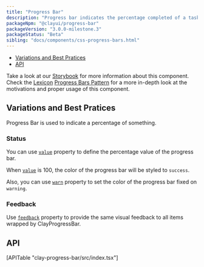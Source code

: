 ```yaml
---
title: "Progress Bar"
description: "Progress bar indicates the percentage completed of a task."
packageNpm: "@clayui/progress-bar"
packageVersion: "3.0.0-milestone.3"
packageStatus: "Beta"
sibling: "docs/components/css-progress-bars.html"
---
```



<div class="nav-toc">

- [Variations and Best Pratices](#variations-and-best-pratices)
- [API](#api)

</div>

<div class="clay-site-alert alert alert-warning">
    Take a look at our <a href="https://storybook-clayui.netlify.com/?path=/story/clayprogressbar--default">Storybook</a> for more information about this component.
</div>

<div class="clay-site-alert alert alert-info">
	Check the <a href="https://liferay.design/lexicon/">Lexicon</a> <a href="https://liferay.design/lexicon/core-components/progress-bars/">Progress Bars Pattern</a> for a more in-depth look at the motivations and proper usage of this component.
</div>

## Variations and Best Pratices

Progress Bar is used to indicate a percentage of something.

<ProgressBar />

### Status

You can use [`value`](#api-value) property to define the percentage value of the progress bar.

When [`value`](#api-value) is 100, the color of the progress bar will be styled to `success`.

Also, you can use [`warn`](#api-warn) property to set the color of the progress bar fixed on `warning`.

<ProgressBarStatus />

### Feedback

Use [`feedback`](#api-feedback) property to provide the same visual feedback to all items wrapped by ClayProgressBar.

<ProgressBarFeedback />

## API

<div>
    [APITable "clay-progress-bar/src/index.tsx"]
</div>
